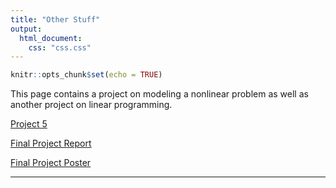 ```yaml
---
title: "Other Stuff"
output:
  html_document:
    css: "css.css"
---
```


```r
knitr::opts_chunk$set(echo = TRUE)
```

This page contains a project on modeling a nonlinear problem as well as another project on linear programming.

[Project 5](https://drive.google.com/file/d/1a7XvHTAIEJfyL8RQ1gHNtsy0S8XXodUG/view?usp=sharing)

[Final Project Report](https://drive.google.com/file/d/17vWnFhSRr0i1qlmZm8QF_H9CAAKx10Z8/view?usp=sharing)

[Final Project Poster](https://drive.google.com/file/d/1csjiCqASr6VROW5RRlWV94T_E2tuIYqr/view?usp=sharing)

__________